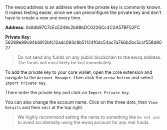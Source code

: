 The ewoq address is an address where the private key is commonly known. It makes testing easier, since we can preconfigure the private key and don't have to create a new one every time.

**Address:** 0x8db97C7cEcE249c2b98bDC0226Cc4C2A57BF52FC

**Private Key:** 56289e99c94b6912bfc12adc093c9b51124f0dc54ac7a766b2bc5ccf558d8027

> Do not send any funds on any public blockchain to the ewoq address. The funds will most likely be lost immediately.

To add the private key to your core wallet, open the core extension and navigate to the `Account Manager`. Then click the `arrow button` and select `Import Private Key`.

<Gallery url1="/common-images/core-wallet/go-to-account-manager.png" url2="/common-images/core-wallet/go-to-import-private-key.png" />

There enter the private key and click on `Import Private Key`.

<Gallery url1="/common-images/core-wallet/import-account.png" url2="/common-images/core-wallet/account-advanced-options.png" />

You can also change the account name. Click on the three dots, then `View Details` and then `edit` at the top right. 

> We highly recommend setting the name to something like `Do not use` to avoid accidentally using the ewoq account for any real funds.